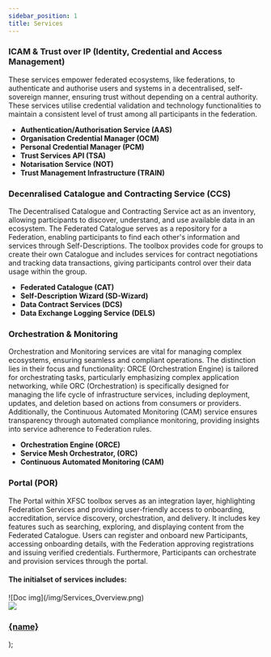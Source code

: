 ```yaml
---
sidebar_position: 1
title: Services
---
```


### ICAM & Trust over IP (Identity, Credential and Access Management)

These services empower federated ecosystems, like federations, to authenticate and authorise users and systems in a decentralised, self-sovereign manner, ensuring trust without depending on a central authority. These services utilise credential validation and technology functionalities to maintain a consistent level of trust among all participants in the federation. 

- **Authentication/Authorisation Service (AAS)** 
- **Organisation Credential Manager (OCM)**
- **Personal Credential Manager (PCM)**
- **Trust Services API (TSA)**
- **Notarisation Service (NOT)**
- **Trust Management Infrastructure (TRAIN)**

### Decenralised Catalogue and Contracting Service  (CCS) 

The Decentralised Catalogue and Contracting Service  act as an inventory, allowing participants to discover, understand, and use available data in an ecosystem. The Federated Catalogue serves as a repository for a Federation, enabling participants to find each other's information and services through Self-Descriptions. The toolbox provides code for groups to create their own Catalogue and includes services for contract negotiations and tracking data transactions, giving participants control over their data usage within the group. 

- **Federated Catalogue (CAT)**
- **Self-Description Wizard (SD-Wizard)**
- **Data Contract Services (DCS)**
- **Data Exchange Logging Service (DELS)**

### Orchestration & Monitoring 

Orchestration and Monitoring services are vital for managing complex ecosystems, ensuring seamless and compliant operations. The distinction lies in their focus and functionality: ORCE (Orchestration Engine) is tailored for orchestrating tasks, particularly emphasizing complex application networking, while ORC (Orchestration) is specifically designed for managing the life cycle of infrastructure services, including deployment, updates, and deletion based on actions from consumers or providers. Additionally, the Continuous Automated Monitoring (CAM) service ensures transparency through automated compliance monitoring, providing insights into service adherence to Federation rules. 

- **Orchestration Engine (ORCE)**
- **Service Mesh Orchestrator, (ORC)**
- **Continuous Automated Monitoring (CAM)**

### Portal (POR) 

The Portal within XFSC toolbox serves as an integration layer, highlighting Federation Services and providing user-friendly access to onboarding, accreditation, service discovery, orchestration, and delivery. It includes key features such as searching, exploring, and displaying content from the Federated Catalogue. Users can register and onboard new Participants, accessing onboarding details, with the Federation approving registrations and issuing verified credentials. Furthermore, Participants can orchestrate and provision services through the portal. 

#### The initialset of services includes: 

<div class="text-center">![Doc img](/img/Services_Overview.png)</div>

  <a class="box-container" href={href}>
    <img src={img} />
    <h3>{name}</h3>
  </a>
);

<div class="img-container">
  <Box
    name="Identity, Credential & Access Management"
    img="/img/service_1.png"
    href="./icam-and-trust"
  />
  <Box
    name="Decenralised Catalogue and Contracting Service"
    img="/img/service_2.png"
    href="./decentralized-catalogue"
  />
  <Box
    name="Orchestration & Monitoring"
    img="/img/service_3.png"
    href="./orchestration-monitoring"
  />
  <Box name="Portal" img="/img/service_4.png" href="./portal" />
</div>
